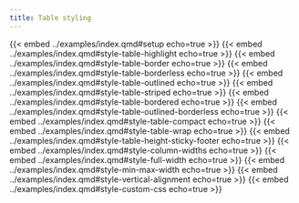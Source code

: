```yaml
---
title: Table styling
---
```


{{< embed ../examples/index.qmd#setup echo=true >}}
{{< embed ../examples/index.qmd#style-table-highlight echo=true >}}
{{< embed ../examples/index.qmd#style-table-border echo=true >}}
{{< embed ../examples/index.qmd#style-table-borderless echo=true >}}
{{< embed ../examples/index.qmd#style-table-outlined echo=true >}}
{{< embed ../examples/index.qmd#style-table-striped echo=true >}}
{{< embed ../examples/index.qmd#style-table-bordered echo=true >}}
{{< embed ../examples/index.qmd#style-table-outlined-borderless echo=true >}}
{{< embed ../examples/index.qmd#style-table-compact echo=true >}}
{{< embed ../examples/index.qmd#style-table-wrap echo=true >}}
{{< embed ../examples/index.qmd#style-table-height-sticky-footer echo=true >}}
{{< embed ../examples/index.qmd#style-column-widths echo=true >}}
{{< embed ../examples/index.qmd#style-full-width echo=true >}}
{{< embed ../examples/index.qmd#style-min-max-width echo=true >}}
{{< embed ../examples/index.qmd#style-vertical-alignment echo=true >}}
{{< embed ../examples/index.qmd#style-custom-css echo=true >}}
